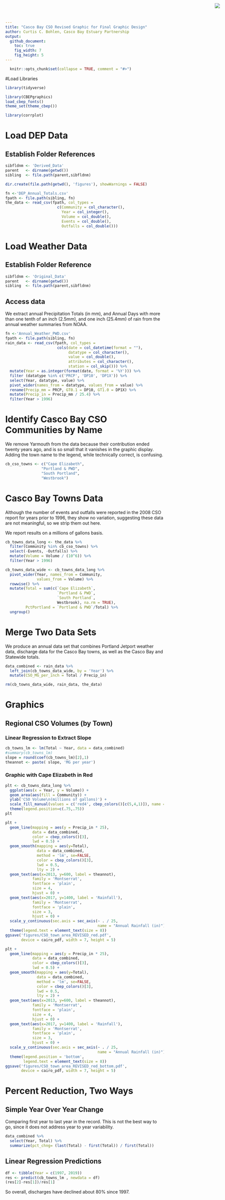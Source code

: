 ```yaml
---
title: "Casco Bay CSO Revised Graphic for Final Graphic Design"
author: Curtis C. Bohlen, Casco Bay Estuary Partnership
output:
  github_document:
    toc: true
    fig_width: 7
    fig_height: 5
---
```


<img
    src="https://www.cascobayestuary.org/wp-content/uploads/2014/04/logo_sm.jpg"
    style="position:absolute;top:10px;right:50px;" />

```r
  knitr::opts_chunk$set(collapse = TRUE, comment = "#>")
```


#Load Libraries
```r
library(tidyverse)

library(CBEPgraphics)
load_cbep_fonts()
theme_set(theme_cbep())

library(corrplot)
```

# Load DEP Data
## Establish Folder References
```r
sibfldnm <- 'Derived_Data'
parent   <- dirname(getwd())
sibling  <- file.path(parent,sibfldnm)

dir.create(file.path(getwd(), 'figures'), showWarnings = FALSE)
```


```r
fn <-'DEP_Annual_Totals.csv'
fpath <- file.path(sibling, fn)
the_data <- read_csv(fpath, col_types = 
                       c(Community = col_character(),
                         Year = col_integer(),
                         Volume = col_double(),
                         Events = col_double(),
                         Outfalls = col_double()))
```

# Load Weather Data
## Establish Folder Reference
```r
sibfldnm <- 'Original_Data'
parent   <- dirname(getwd())
sibling  <- file.path(parent,sibfldnm)
```

## Access data
We extract annual Precipitation Totals (in mm), and Annual Days with more than
one tenth of an inch (2.5mm), and one inch (25.4mm) of rain from the annual
weather summaries from NOAA.
```r
fn <-'Annual_Weather_PWD.csv'
fpath <- file.path(sibling, fn)
rain_data <- read_csv(fpath, col_types =
                       cols(date = col_datetime(format = ""),
                            datatype = col_character(),
                            value = col_double(),
                            attributes = col_character(),
                            station = col_skip())) %>%
  mutate(Year = as.integer(format(date, format = '%Y'))) %>%
  filter (datatype %in% c('PRCP', 'DP10', 'DP1X')) %>%
  select(Year, datatype, value) %>%
  pivot_wider(names_from = datatype, values_from = value) %>%
  rename(Precip_mm = PRCP, GT0.1 = DP10, GT1.0 = DP1X) %>%
  mutate(Precip_in = Precip_mm / 25.4) %>%
  filter(Year > 1996)
```

# Identify Casco Bay CSO Communities by Name
We remove Yarmouth from the data because their contribution ended twenty years
ago, and is so small that it vanishes in the graphic display.  Adding the town
name to the legend, while technically correct, is confusing.
```r
cb_cso_towns <- c("Cape Elizabeth",
                "Portland & PWD",
                "South Portland",
                "Westbrook")            
```

# Casco Bay Towns Data
Although the number of events and outfalls were reported in the 2008 CSO report
for years prior to 1996, they show no variation, suggesting these data are not
meaningful, so we strip them out here.

We report results on a millions of gallons basis.
```r
cb_towns_data_long <- the_data %>%
  filter(Community %in% cb_cso_towns) %>%
  select(-Events, -Outfalls) %>%
  mutate(Volume = Volume / (10^6)) %>%
  filter(Year > 1996)
```

```r
cb_towns_data_wide <- cb_towns_data_long %>%
  pivot_wider(Year, names_from = Community,
              values_from = Volume) %>%
  rowwise() %>%
  mutate(Total = sum(c(`Cape Elizabeth`,
                       `Portland & PWD`,
                       `South Portland`,
                       Westbrook), na.rm = TRUE),
         PctPortland = `Portland & PWD`/Total) %>%
  ungroup()
```

# Merge Two Data Sets
We produce an annual data set that combines Portland Jetport weather data,
discharge data for the Casco Bay towns, as well as the Casco Bay and Statewide
totals.
```r
data_combined <- rain_data %>%
  left_join(cb_towns_data_wide, by = 'Year') %>%
  mutate(CSO_MG_per_inch = Total / Precip_in)
```

```r
rm(cb_towns_data_wide, rain_data, the_data)
```

# Graphics
## Regional CSO Volumes (by Town)
### Linear Regression to Extract Slope
```r
cb_towns_lm <- lm(Total ~ Year, data = data_combined)
#summary(cb_towns_lm)
slope = round(coef(cb_towns_lm)[2],1)
theannot <- paste( slope, 'MG per year')
```

### Graphic with Cape Elizabeth in Red
```r
plt <- cb_towns_data_long %>%
  ggplot(aes(x = Year, y = Volume)) + 
  geom_area(aes(fill = Community)) +
  ylab('CSO Volume\n(millions of gallons)') +
  scale_fill_manual(values = c('red4', cbep_colors()[c(5,4,1)]), name = '') +
  theme(legend.position=c(.75,.75))
plt
```

```r
plt +
  geom_line(mapping = aes(y = Precip_in * 25), 
            data = data_combined,
            color = cbep_colors()[3],
            lwd = 0.5) +
  geom_smooth(mapping = aes(y=Total),
              data = data_combined,          
              method = 'lm', se=FALSE,
              color = cbep_colors()[3],
              lwd = 0.5,
              lty = 2) + 
  geom_text(aes(x=2013, y=600, label = theannot),
            family = 'Montserrat',
            fontface = 'plain',
            size = 4,
            hjust = 0) +
  geom_text(aes(x=2017, y=1400, label = 'Rainfall'),
            family = 'Montserrat',
            fontface = 'plain',
            size = 3,
            hjust = 0) +
  scale_y_continuous(sec.axis = sec_axis(~ . / 25,
                                         name = "Annual Rainfall (in)")) +
  theme(legend.text = element_text(size = 8))
ggsave('figures/CSO_town_area_REVISED_red.pdf',
       device = cairo_pdf, width = 7, height = 5)
```

```r
plt +
  geom_line(mapping = aes(y = Precip_in * 25), 
            data = data_combined,
            color = cbep_colors()[3],
            lwd = 0.5) +
  geom_smooth(mapping = aes(y=Total),
              data = data_combined,          
              method = 'lm', se=FALSE,
              color = cbep_colors()[3],
              lwd = 0.5,
              lty = 2) + 
  geom_text(aes(x=2013, y=600, label = theannot),
            family = 'Montserrat',
            fontface = 'plain',
            size = 4,
            hjust = 0) +
  geom_text(aes(x=2017, y=1400, label = 'Rainfall'),
            family = 'Montserrat',
            fontface = 'plain',
            size = 3,
            hjust = 0) +
  scale_y_continuous(sec.axis = sec_axis(~ . / 25,
                                         name = "Annual Rainfall (in)")) +
  theme(legend.position = 'bottom',
        legend.text = element_text(size = 8))
ggsave('figures/CSO_town_area_REVISED_red_bottom.pdf',
       device = cairo_pdf, width = 7, height = 5)
```



# Percent Reduction, Two Ways
## Simple Year Over Year Change
Comparing first year to last year in the record.  This is not the best way to go,
since it does not address year to year variability.
```r
data_combined %>%
  select(Year, Total) %>%
  summarize(pct_chng= (last(Total) - first(Total)) / first(Total))
```

## Linear Regression Predictions
```r
df <- tibble(Year = c(1997, 2019))
res <- predict(cb_towns_lm , newdata = df)
(res[2]-res[1])/res[1]


```
So overall, discharges have declined about 80% since 1997.
